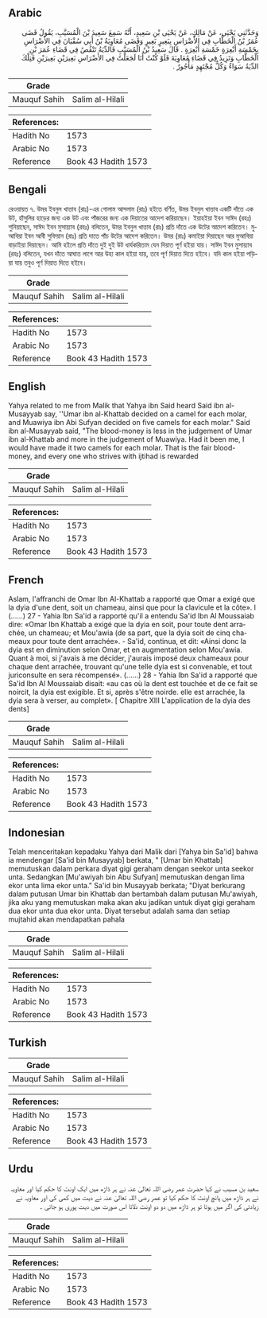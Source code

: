 ## Arabic


<div dir="rtl" lang="ar" style={{fontSize:'larger',backgroundColor:'#f8f9fa',padding:20}}>
وَحَدَّثَنِي يَحْيَى، عَنْ مَالِكٍ، عَنْ يَحْيَى بْنِ سَعِيدٍ، أَنَّهُ سَمِعَ سَعِيدَ بْنَ الْمُسَيَّبِ، يَقُولُ قَضَى عُمَرُ بْنُ الْخَطَّابِ فِي الأَضْرَاسِ بِبَعِيرٍ بَعِيرٍ وَقَضَى مُعَاوِيَةُ بْنُ أَبِي سُفْيَانَ فِي الأَضْرَاسِ بِخَمْسَةِ أَبْعِرَةٍ خَمْسَةِ أَبْعِرَةٍ ‏.‏ قَالَ سَعِيدُ بْنُ الْمُسَيَّبِ فَالدِّيَةُ تَنْقُصُ فِي قَضَاءِ عُمَرَ بْنِ الْخَطَّابِ وَتَزِيدُ فِي قَضَاءِ مُعَاوِيَةَ فَلَوْ كُنْتُ أَنَا لَجَعَلْتُ فِي الأَضْرَاسِ بَعِيرَيْنِ بَعِيرَيْنِ فَتِلْكَ الدِّيَةُ سَوَاءٌ وَكُلُّ مُجْتَهِدٍ مَأْجُورٌ ‏.‏
</div>
<div style={{backgroundColor:'#f8f9fa',padding:20, marginBottom: 10}}><table> <thead> <tr> <th>Grade</th> <th></th> </tr> </thead> <tbody> <tr><td>Mauquf Sahih</td><td>Salim al-Hilali</td></tr></tbody></table><table> <thead> <tr> <th>References:</th> <th></th> </tr> </thead> <tbody><tr><td>Hadith No</td><td>1573</td></tr><tr><td>Arabic No</td><td>1573</td></tr><tr><td>Reference</td><td>Book 43 Hadith 1573</td></tr></tbody></table></div>

## Bengali


<div dir="ltr" lang="bn" style={{fontSize:'larger',backgroundColor:'#f8f9fa',padding:20}}>
রেওয়ায়ত ৭. উমর ইবনুল খাত্তাব (রাঃ)-এর গোলাম আসলাম (রাঃ) হইতে বর্ণিত, উমর ইবনুল খাত্তাব একটি দাঁতে এক উট, হাঁসুলির হাড়ের জন্য এক উট এবং পাঁজরের জন্য এক দিয়াতের আদেশ করিয়াছেন। ইয়াহইয়া ইবন সাঈদ (রহঃ) শুনিয়াছেন, সাঈদ ইবন মুসায়্যাব (রহঃ) বলিতেন, উমর ইবনুল খাত্তাব (রাঃ) প্রতি দাঁতে এক উটের আদেশ করিতেন। মুআবিয়া ইবন আবী সুফিয়ান (রাঃ) প্রতি দাতে পাঁচ উটের আদেশ করিতেন। উমর (রাঃ) কমাইয়া দিয়াছেন আর মুআবিয়া বাড়াইয়া দিয়াছেন। আমি হইলে প্রতি দাঁতে দুই দুই উট ধার্যকরিতাম যেন দিয়াত পূর্ণ হইয়া যায়। সাঈদ ইবন মুসায়্যাব (রহঃ) বলিতেন, যখন দাঁতে আঘাত লাগে আর উহা কাল হইয়া যায়, তবে পূর্ণ দিয়াত দিতে হইবে। যদি কাল হইয়া পড়িয়া যায় তবুও পূর্ণ দিয়াত দিতে হইবে।
</div>
<div style={{backgroundColor:'#f8f9fa',padding:20, marginBottom: 10}}><table> <thead> <tr> <th>Grade</th> <th></th> </tr> </thead> <tbody> <tr><td>Mauquf Sahih</td><td>Salim al-Hilali</td></tr></tbody></table><table> <thead> <tr> <th>References:</th> <th></th> </tr> </thead> <tbody><tr><td>Hadith No</td><td>1573</td></tr><tr><td>Arabic No</td><td>1573</td></tr><tr><td>Reference</td><td>Book 43 Hadith 1573</td></tr></tbody></table></div>

## English


<div dir="ltr" lang="en" style={{fontSize:'larger',backgroundColor:'#f8f9fa',padding:20}}>
Yahya related to me from Malik that Yahya ibn Said heard Said ibn al-Musayyab say, ''Umar ibn al-Khattab decided on a camel for each molar, and Muawiya ibn Abi Sufyan decided on five camels for each molar." Said ibn al-Musayyab said, "The blood-money is less in the judgement of Umar ibn al-Khattab and more in the judgement of Muawiya. Had it been me, I would have made it two camels for each molar. That is the fair blood-money, and every one who strives with ijtihad is rewarded
</div>
<div style={{backgroundColor:'#f8f9fa',padding:20, marginBottom: 10}}><table> <thead> <tr> <th>Grade</th> <th></th> </tr> </thead> <tbody> <tr><td>Mauquf Sahih</td><td>Salim al-Hilali</td></tr></tbody></table><table> <thead> <tr> <th>References:</th> <th></th> </tr> </thead> <tbody><tr><td>Hadith No</td><td>1573</td></tr><tr><td>Arabic No</td><td>1573</td></tr><tr><td>Reference</td><td>Book 43 Hadith 1573</td></tr></tbody></table></div>

## French


<div dir="ltr" lang="fr" style={{fontSize:'larger',backgroundColor:'#f8f9fa',padding:20}}>
Aslam, l'affranchi de Omar Ibn Al-Khattab a rapporté que Omar a exigé que la dyia d'une dent, soit un chameau, ainsi que pour la clavicule et la côte». l (......) 27 - Yahia Ibn Sa'id a rapporté qu'il a entendu Sa'id Ibn Al Moussaiab dire: «Omar Ibn Khattab a exigé que la dyia en soit, pour toute dent arrachée, un chameau; et Mou'awia (de sa part, que la dyia soit de cinq chameaux pour toute dent arrachée». - Sa'id, continua, et dit: «Ainsi donc la dyia est en diminution selon Omar, et en augmentation selon Mou'awia. Quant à moi, si j'avais à me décider, j'aurais imposé deux chameaux pour chaque dent arrachée, trouvant qu'une telle dyia est si convenable, et tout juriconsulte en sera récompensé». (......) 28 - Yahia Ibn Sa'id a rapporté que Sa'id Ibn Al Moussaiab disait: «au cas où la dent est touchée et de ce fait se noircit, la dyia est exigible. Et si, après s'être noirde. elle est arrachée, la dyia sera à verser, au complet». [ Chapitre XIII L'application de la dyia des dents]
</div>
<div style={{backgroundColor:'#f8f9fa',padding:20, marginBottom: 10}}><table> <thead> <tr> <th>Grade</th> <th></th> </tr> </thead> <tbody> <tr><td>Mauquf Sahih</td><td>Salim al-Hilali</td></tr></tbody></table><table> <thead> <tr> <th>References:</th> <th></th> </tr> </thead> <tbody><tr><td>Hadith No</td><td>1573</td></tr><tr><td>Arabic No</td><td>1573</td></tr><tr><td>Reference</td><td>Book 43 Hadith 1573</td></tr></tbody></table></div>

## Indonesian


<div dir="ltr" lang="id" style={{fontSize:'larger',backgroundColor:'#f8f9fa',padding:20}}>
Telah menceritakan kepadaku Yahya dari Malik dari [Yahya bin Sa'id] bahwa ia mendengar [Sa'id bin Musayyab] berkata, " [Umar bin Khattab] memutuskan dalam perkara diyat gigi geraham dengan seekor unta seekor unta. Sedangkan [Mu'awiyah bin Abu Sufyan] memutuskan dengan lima ekor unta lima ekor unta." Sa'id bin Musayyab berkata; "Diyat berkurang dalam putusan Umar bin Khattab dan bertambah dalam putusan Mu'awiyah, jika aku yang memutuskan maka akan aku jadikan untuk diyat gigi geraham dua ekor unta dua ekor unta. Diyat tersebut adalah sama dan setiap mujtahid akan mendapatkan pahala
</div>
<div style={{backgroundColor:'#f8f9fa',padding:20, marginBottom: 10}}><table> <thead> <tr> <th>Grade</th> <th></th> </tr> </thead> <tbody> <tr><td>Mauquf Sahih</td><td>Salim al-Hilali</td></tr></tbody></table><table> <thead> <tr> <th>References:</th> <th></th> </tr> </thead> <tbody><tr><td>Hadith No</td><td>1573</td></tr><tr><td>Arabic No</td><td>1573</td></tr><tr><td>Reference</td><td>Book 43 Hadith 1573</td></tr></tbody></table></div>

## Turkish


<div dir="ltr" lang="tr" style={{fontSize:'larger',backgroundColor:'#f8f9fa',padding:20}}>

</div>
<div style={{backgroundColor:'#f8f9fa',padding:20, marginBottom: 10}}><table> <thead> <tr> <th>Grade</th> <th></th> </tr> </thead> <tbody> <tr><td>Mauquf Sahih</td><td>Salim al-Hilali</td></tr></tbody></table><table> <thead> <tr> <th>References:</th> <th></th> </tr> </thead> <tbody><tr><td>Hadith No</td><td>1573</td></tr><tr><td>Arabic No</td><td>1573</td></tr><tr><td>Reference</td><td>Book 43 Hadith 1573</td></tr></tbody></table></div>

## Urdu


<div dir="rtl" lang="ur" style={{fontSize:'larger',backgroundColor:'#f8f9fa',padding:20}}>
سعید بن مسیب نے کہا حضرت عمر رضی اللہ تعالیٰ عنہ نے ہر ڈاڑھ میں ایک اونٹ کا حکم کیا اور معاویہ نے ہر ڈاڑھ میں پانچ اونٹ کا حکم کیا تو عمر رضی اللہ تعالیٰ عنہ نے دیت میں کمی کی اور معاویہ نے زیادتی کی اگر میں ہوتا تو ہر ڈاڑھ میں دو دو اونٹ دلاتا اس صورت میں دیت پوری ہو جاتی ۔
</div>
<div style={{backgroundColor:'#f8f9fa',padding:20, marginBottom: 10}}><table> <thead> <tr> <th>Grade</th> <th></th> </tr> </thead> <tbody> <tr><td>Mauquf Sahih</td><td>Salim al-Hilali</td></tr></tbody></table><table> <thead> <tr> <th>References:</th> <th></th> </tr> </thead> <tbody><tr><td>Hadith No</td><td>1573</td></tr><tr><td>Arabic No</td><td>1573</td></tr><tr><td>Reference</td><td>Book 43 Hadith 1573</td></tr></tbody></table></div>